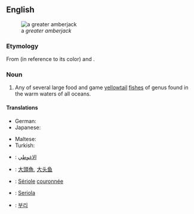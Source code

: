 ==English==
[[File:Seriola dumerili.jpg|right|thumb|a ''greater amberjack'']]

===Etymology===
From {{term|amber}} (in reference to its color) and {{term|jack}}.

===Noun===
{{wikipedia}}
{{en-noun}}

# Any of several large food and game [[yellowtail]] [[fish]]es of genus {{taxlink|Seriola|genus}} found in the warm waters of all oceans.

====Translations====
{{trans-top|fishes of genus ''Seriola''}}
* German: {{t-|de|Gelbschwanzmakrele|f}}
* Japanese: {{t-|ja|カンパチ|tr=kanpachi}}
{{trans-mid}}
* Maltese: {{t-|mt|aċċola|f}}
* Turkish: {{t+|tr|ada balığı}}
{{trans-bottom}}
{{checktrans-top}}
* {{ttbc|ar}}: [[الاغوطي]] <!-- translate.google.com / machine translation -->
* {{ttbc|cmn}}: [[大頭魚 ]], [[大头鱼]] <!-- translate.google.com / machine translation -->
* {{ttbc|fr}}: [[Sériole]] [[couronnée]] <!-- translate.google.com / machine translation -->
{{trans-mid}}
* {{ttbc|it}}: [[Seriola]] <!-- translate.google.com / machine translation -->
* {{ttbc|ko}}: [[부리]] <!-- translate.google.com / machine translation -->
{{trans-bottom}}
